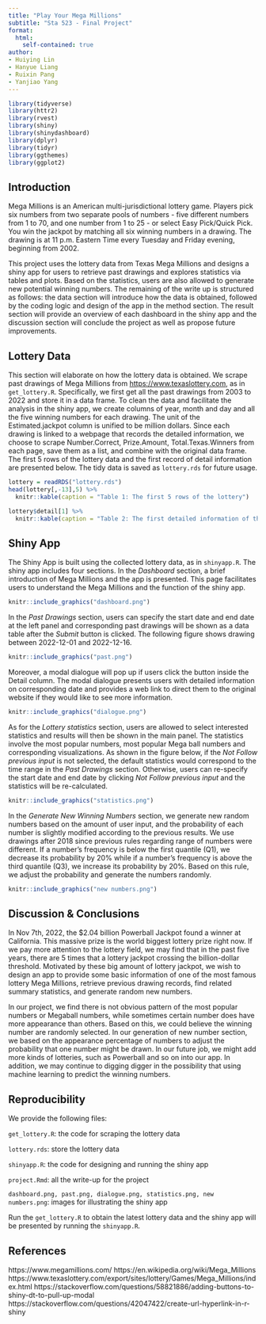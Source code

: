 ```yaml
---
title: "Play Your Mega Millions"
subtitle: "Sta 523 - Final Project"
format: 
  html:
    self-contained: true
author:
- Huiying Lin
- Hanyue Liang
- Ruixin Pang
- Yanjiao Yang
---
```


```r
library(tidyverse)
library(httr2)
library(rvest)
library(shiny)
library(shinydashboard)
library(dplyr)
library(tidyr)
library(ggthemes)
library(ggplot2)
```

## Introduction
Mega Millions is an American multi-jurisdictional lottery game. Players pick six numbers from two separate pools of numbers - five different numbers from 1 to 70, and one number from 1 to 25 - or select Easy Pick/Quick Pick. You win the jackpot by matching all six winning numbers in a drawing. The drawing is at 11 p.m. Eastern Time every Tuesday and Friday evening, beginning from 2002.

This project uses the lottery data from Texas Mega Millions and designs a shiny app for users to retrieve past drawings and explores statistics via tables and plots. Based on the statistics, users are also allowed to generate new potential winning numbers. The remaining of the write up is structured as follows: the data section will introduce how the data is obtained, followed by the coding logic and design of the app in the method section. The result section will provide an overview of each dashboard in the shiny app and the discussion section will conclude the project as well as propose future improvements.   

## Lottery Data
This section will elaborate on how the lottery data is obtained. We scrape past drawings of Mega Millions from [https://www.texaslottery.com](https://www.texaslottery.com), as in `get_lottery.R`. Specifically, we first get all the past drawings from 2003 to 2022 and store it in a data frame.
To clean the data and facilitate the analysis in the shiny app, we create columns of year, month and day and all the five winning numbers for each drawing. The unit of the Estimated.jackpot column is unified to be million dollars. Since each drawing is linked to a webpage that records the detailed information, we choose to scrape Number.Correct, Prize.Amount, Total.Texas.Winners from each page, save them as a list, and combine with the original data frame. The first 5 rows of the lottery data and the first record of detail information are presented below. The tidy data is saved as `lottery.rds` for future usage. 

```r
lottery = readRDS("lottery.rds")
head(lottery[,-13],5) %>%
  knitr::kable(caption = "Table 1: The first 5 rows of the lottery")
```

```r
lottery$detail[1] %>%
  knitr::kable(caption = "Table 2: The first detailed information of the lottery")
```

## Shiny App 
The Shiny App is built using the collected lottery data, as in `shinyapp.R`. The shiny app includes four sections. In the *Dashboard* section, a brief introduction of Mega Millions and the app is presented. This page facilitates users to understand the Mega Millions and the function of the shiny app.

```r
knitr::include_graphics("dashboard.png")
```

In the *Past Drawings* section, users can specify the start date and end date at the left panel and corresponding past drawings will be shown as a data table after the *Submit* button is clicked. The following figure shows drawing between 2022-12-01 and 2022-12-16. 

```r
knitr::include_graphics("past.png")
```

Moreover, a modal dialogue will pop up if users click the button inside the Detail column. The modal dialogue presents users with detailed information on corresponding date and provides a web link to direct them to the original website if they would like to see more information. 

```r
knitr::include_graphics("dialogue.png")
```

As for the *Lottery statistics* section, users are allowed to select interested statistics and results will then be shown in the main panel. The statistics involve the most popular numbers, most popular Mega ball numbers and corresponding visualizations. As shown in the figure below, if the *Not Follow previous input* is not selected, the default statistics would correspond to the time range in the *Past Drawings* section. Otherwise, users can re-specify the start date and end date by clicking *Not Follow previous input* and the statistics will be re-calculated. 

```r
knitr::include_graphics("statistics.png")
```

In the *Generate New Winning Numbers* section, we generate new random numbers based on the amount of user input, and the probability of each number is slightly modified according to the previous results. We use drawings after 2018 since previous rules regarding range of numbers were different. If a number's frequency is below the first quantile (Q1), we decrease its probability by 20% while if a number's frequency is above the third quantile (Q3), we increase its probability by 20%. Based on this rule, we adjust the probability and generate the numbers randomly.

```r
knitr::include_graphics("new numbers.png")
```


## Discussion & Conclusions
In Nov 7th, 2022, the $2.04 billion Powerball Jackpot found a winner at California. This massive prize is the world biggest lottery prize right now. If we pay more attention to the lottery field, we may find that in the past five years, there are 5 times that a lottery jackpot crossing the billion-dollar threshold. Motivated by these big amount of lottery jackpot, we wish to design an app to provide some basic information of one of the most famous lottery Mega Millions, retrieve previous drawing records, find related summary statistics, and generate random new numbers.

In our project, we find there is not obvious pattern of the most popular numbers or Megaball numbers, while sometimes certain number does have more appearance than others. Based on this, we could believe the winning number are randomly selected. In our generation of new number section, we based on the appearance percentage of numbers to adjust the probability that one number might be drawn. In our future job, we might add more kinds of lotteries, such as Powerball and so on into our app. In addition, we may continue to digging digger in the possibility that using machine learning to predict the winning numbers.

## Reproducibility
We provide the following files:

`get_lottery.R`: the code for scraping the lottery data

`lottery.rds`: store the lottery data

`shinyapp.R`: the code for designing and running the shiny app

`project.Rmd`: all the write-up for the project

`dashboard.png, past.png, dialogue.png, statistics.png, new numbers.png`: images for illustrating the shiny app

Run the `get_lottery.R` to obtain the latest lottery data and the shiny app will be presented by running the `shinyapp.R`.

## References
https://www.megamillions.com/
https://en.wikipedia.org/wiki/Mega_Millions
https://www.texaslottery.com/export/sites/lottery/Games/Mega_Millions/index.html
https://stackoverflow.com/questions/58821886/adding-buttons-to-shiny-dt-to-pull-up-modal
https://stackoverflow.com/questions/42047422/create-url-hyperlink-in-r-shiny






